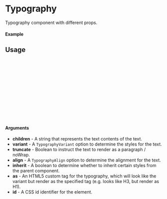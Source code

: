 
<Meta of={Typography} title="Typography" />

# Typography

Typography component with different props.

#### Example

<Canvas of={Typography.H1} />

## Usage

```ts
import {Typography} from "@dreampipcom/oneiros";

const Example = () => {
  return (
      <Typography
        variant={TypographyVariant.H1}
      >
        Default value
      </Typography>
  );
};

export default Example;
```

#### Arguments

- **children** - A string that represents the text contents of the text.
- **variant** - A `TypographyVariant` option to determine the styles for the text.
- **truncate** - Boolean to instruct the text to render as a paragraph / noWrap.
- **align** - A `TypographyAlign` option to determine the alignment for the text.
- **inherit** - A boolean to determine whether to inherit certain styles from the parent component.
- **as** - An HTML5 custom tag for the typography, which will look like the variant but render as the specified tag (e.g. looks like H3, but render as H1).
- **id** - A CSS id identifier for the element.